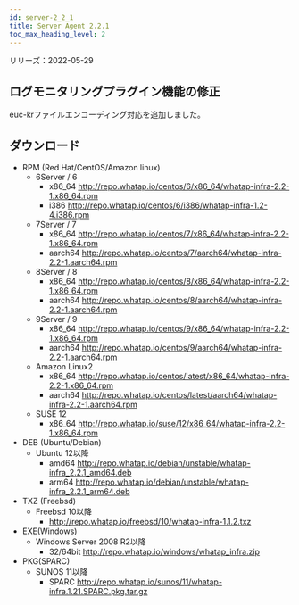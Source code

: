 ```yaml
---
id: server-2_2_1
title: Server Agent 2.2.1
toc_max_heading_level: 2
---
```


リリーズ：2022-05-29

## ログモニタリングプラグイン機能の修正

euc-krファイルエンコーディング対応を追加しました。

## ダウンロード

-   RPM (Red Hat/CentOS/Amazon linux)
    -   6Server / 6 
        -   x86_64 http://repo.whatap.io/centos/6/x86_64/whatap-infra-2.2-1.x86_64.rpm 
        -   i386 http://repo.whatap.io/centos/6/i386/whatap-infra-1.2-4.i386.rpm
    -   7Server / 7 
        -   x86_64 http://repo.whatap.io/centos/7/x86_64/whatap-infra-2.2-1.x86_64.rpm 
        -   aarch64 http://repo.whatap.io/centos/7/aarch64/whatap-infra-2.2-1.aarch64.rpm
    -   8Server / 8 
        -   x86_64 http://repo.whatap.io/centos/8/x86_64/whatap-infra-2.2-1.x86_64.rpm 
        -   aarch64 http://repo.whatap.io/centos/8/aarch64/whatap-infra-2.2-1.aarch64.rpm
    -   9Server / 9 
        -   x86_64 http://repo.whatap.io/centos/9/x86_64/whatap-infra-2.2-1.x86_64.rpm 
        -   aarch64 http://repo.whatap.io/centos/9/aarch64/whatap-infra-2.2-1.aarch64.rpm
    -   Amazon Linux2
        -   x86_64 http://repo.whatap.io/centos/latest/x86_64/whatap-infra-2.2-1.x86_64.rpm 
        -   aarch64 http://repo.whatap.io/centos/latest/aarch64/whatap-infra-2.2-1.aarch64.rpm
    -   SUSE 12
        -   x86_64 http://repo.whatap.io/suse/12/x86_64/whatap-infra-2.2-1.x86_64.rpm
-   DEB (Ubuntu/Debian)
    -   Ubuntu 12以降
        -   amd64 http://repo.whatap.io/debian/unstable/whatap-infra_2.2.1_amd64.deb
        -   arm64 http://repo.whatap.io/debian/unstable/whatap-infra_2.2.1_arm64.deb
-   TXZ (Freebsd)
    -   Freebsd 10以降
        -   http://repo.whatap.io/freebsd/10/whatap-infra-1.1.2.txz
-   EXE(Windows)
    -   Windows Server 2008 R2以降
        -   32/64bit http://repo.whatap.io/windows/whatap_infra.zip
-   PKG(SPARC)
    -   SUNOS 11以降
        -   SPARC http://repo.whatap.io/sunos/11/whatap-infra.1.21.SPARC.pkg.tar.gz
